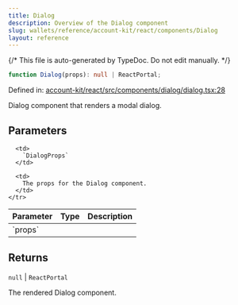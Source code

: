 ```yaml
---
title: Dialog
description: Overview of the Dialog component
slug: wallets/reference/account-kit/react/components/Dialog
layout: reference
---
```


{/* This file is auto-generated by TypeDoc. Do not edit manually. */}

```ts
function Dialog(props): null | ReactPortal;
```

Defined in: [account-kit/react/src/components/dialog/dialog.tsx:28](https://github.com/alchemyplatform/aa-sdk/blob/0cc60e9f694c242d91befdaa2f26cdec3ee389c5/account-kit/react/src/components/dialog/dialog.tsx#L28)

Dialog component that renders a modal dialog.

## Parameters

<table>
  <thead>
    <tr>
      <th align="left">Parameter</th>
      <th align="left">Type</th>
      <th align="left">Description</th>
    </tr>
  </thead>

  <tbody>
    <tr>
      <td>
        `props`
      </td>

      <td>
        `DialogProps`
      </td>

      <td>
        The props for the Dialog component.
      </td>
    </tr>

  </tbody>
</table>

## Returns

`null` | `ReactPortal`

The rendered Dialog component.
